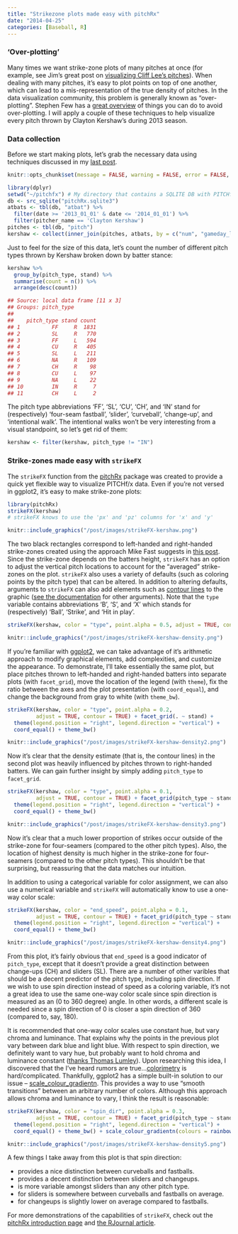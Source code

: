 ```yaml
---
title: "Strikezone plots made easy with pitchRx"
date: "2014-04-25"
categories: [Baseball, R]
---
```


### 'Over-plotting'

Many times we want strike-zone plots of many pitches at once (for example, see Jim's great post on [visualizing Cliff Lee's pitches](http://baseballwithr.wordpress.com/2014/03/31/visualizing-cliff-lees-pitches-in-the-2013-season/)). When dealing with many pitches, it's easy to plot points on top of one another, which can lead to a mis-representation of the true density of pitches. In the data visualization community, this problem is generally known as "over-plotting". Stephen Few has a [great overview](http://www.perceptualedge.com/articles/visual_business_intelligence/over-plotting_in_graphs.pdf) of things you can do to avoid over-plotting. I will apply a couple of these techniques to help visualize every pitch thrown by Clayton Kershaw's during 2013 season. 

### Data collection

Before we start making plots, let's grab the necessary data using techniques discussed in my [last post](http://baseballwithr.wordpress.com/2014/04/13/modifying-and-querying-a-pitchfx-database-with-dplyr/).

```r
knitr::opts_chunk$set(message = FALSE, warning = FALSE, error = FALSE, fig.align = 'center', eval = FALSE)
```

```r
library(dplyr)
setwd("~/pitchfx") # My directory that contains a SQLITE DB with PITCHf/x 
db <- src_sqlite("pitchRx.sqlite3")
atbats <- tbl(db, "atbat") %>%
  filter(date >= '2013_01_01' & date <= '2014_01_01') %>%
  filter(pitcher_name == 'Clayton Kershaw')
pitches <- tbl(db, "pitch")  
kershaw <- collect(inner_join(pitches, atbats, by = c("num", "gameday_link")))
```

Just to feel for the size of this data, let's count the number of different pitch types thrown by Kershaw broken down by batter stance:

```r
kershaw %>% 
  group_by(pitch_type, stand) %>%
  summarise(count = n()) %>%
  arrange(desc(count))
```

```r
## Source: local data frame [11 x 3]
## Groups: pitch_type
## 
##    pitch_type stand count
## 1          FF     R  1831
## 2          SL     R   770
## 3          FF     L   594
## 4          CU     R   405
## 5          SL     L   211
## 6          NA     R   109
## 7          CH     R    98
## 8          CU     L    97
## 9          NA     L    22
## 10         IN     R     7
## 11         CH     L     2
```

The pitch type abbreviations 'FF', 'SL', 'CU', 'CH', and 'IN' stand for (respectively) 'four-seam fastball', 'slider', 'curveball', 'change-up', and 'intentional walk'. The intentional walks won't be very interesting from a visual standpoint, so let's get rid of them:

```r
kershaw <- filter(kershaw, pitch_type != "IN")
```

### Strike-zones made easy with `strikeFX`

The `strikeFX` function from the [pitchRx](http://cran.r-project.org/web/packages/pitchRx/) package was created to provide a quick yet flexible way to visualize PITCHf/x data. Even if you're not versed in ggplot2, it's easy to make strike-zone plots:

```r
library(pitchRx)
strikeFX(kershaw)
# strikeFX knows to use the 'px' and 'pz' columns for 'x' and 'y'
```

```r
knitr::include_graphics("/post/images/strikeFX-kershaw.png")
```

The two black rectangles correspond to left-handed and right-handed strike-zones created using the approach Mike Fast suggests in [this post](http://www.baseballprospectus.com/article.php?articleid=14572). Since the strike-zone depends on the batters height, `strikeFX` has an option to adjust the vertical pitch locations to account for the "averaged" strike-zones on the plot. `strikeFX` also uses a variety of defaults (such as coloring points by the pitch type) that can be altered. In addition to altering defaults, arguments to `strikeFX` can also add elements such as [contour lines](http://docs.ggplot2.org/0.9.3/stat_contour.html) to the graphic ([see the documentation](http://www.inside-r.org/packages/cran/pitchRx/docs/strikeFX) for other arguments). Note that the `type` variable contains abbreviations 'B', 'S', and 'X' which stands for (respectively) 'Ball', 'Strike', and 'Hit in play'.

```r
strikeFX(kershaw, color = "type", point.alpha = 0.5, adjust = TRUE, contour = TRUE)
```

```r
knitr::include_graphics("/post/images/strikeFX-kershaw-density.png")
```

If you're familiar with [ggplot2](http://cran.r-project.org/web/packages/ggplot2/index.html), we can take advantage of it's arithmetic approach to modify graphical elements, add complexities, and customize the appearance. To demonstrate, I'll take essentially the same plot, but place pitches thrown to left-handed and right-handed batters into separate plots (with `facet_grid`), move the location of the legend (with `theme`), fix the ratio between the axes and the plot presentation (with `coord_equal`), and change the background from gray to white (with `theme_bw`).

```r
strikeFX(kershaw, color = "type", point.alpha = 0.2,
         adjust = TRUE, contour = TRUE) + facet_grid(. ~ stand) + 
  theme(legend.position = "right", legend.direction = "vertical") +
  coord_equal() + theme_bw()
```

```r
knitr::include_graphics("/post/images/strikeFX-kershaw-density2.png")
```

Now it's clear that the density estimate (that is, the contour lines) in the second plot was heavily influenced by pitches thrown to right-handed batters. We can gain further insight by simply adding `pitch_type` to `facet_grid`.

```r
strikeFX(kershaw, color = "type", point.alpha = 0.1,
         adjust = TRUE, contour = TRUE) + facet_grid(pitch_type ~ stand) + 
  theme(legend.position = "right", legend.direction = "vertical") +
  coord_equal() + theme_bw()
```

```r
knitr::include_graphics("/post/images/strikeFX-kershaw-density3.png")
```

Now it's clear that a much lower proportion of strikes occur outside of the strike-zone for four-seamers (compared to the other pitch types). Also, the location of highest density is much higher in the strike-zone for four-seamers (compared to the other pitch types). This shouldn't be that surprising, but reassuring that the data matches our intuition.

In addition to using a categorical variable for color assignment, we can also use a numerical variable and `strikeFX` will automatically know to use a one-way color scale:

```r
strikeFX(kershaw, color = "end_speed", point.alpha = 0.1, 
         adjust = TRUE, contour = TRUE) + facet_grid(pitch_type ~ stand) + 
  theme(legend.position = "right", legend.direction = "vertical") +
  coord_equal() + theme_bw()
```

```r
knitr::include_graphics("/post/images/strikeFX-kershaw-density4.png")
```

From this plot, it's fairly obvious that `end_speed` is a good indicator of `pitch_type`, except that it doesn't provide a great distinction between change-ups (CH) and sliders (SL). There are a number of other varibles that should be a decent predictor of the pitch type, including spin direction.  If we wish to use spin direction instead of speed as a coloring variable, it's not a great idea to use the same one-way color scale since spin direction is measured as an (0 to 360 degree) angle. In other words, a different scale is needed since a spin direction of 0 is closer a spin direction of 360 (compared to, say, 180). 

It is recommended that one-way color scales use constant hue, but vary chroma and luminance. That explains why the points in the previous plot vary between dark blue and light blue. With respect to spin direction, we definitely want to vary hue, but probably want to hold chroma and luminance constant ([thanks Thomas Lumley](https://twitter.com/cpsievert/status/464852096064307200)). Upon researching this idea, I discovered that the I've heard rumors are true...[colorimetry](http://en.wikipedia.org/wiki/Colorimetry) is hard/complicated. Thankfully, ggplot2 has a simple built-in solution to our issue -- [scale_colour_gradientn](http://docs.ggplot2.org/0.9.3.1/scale_gradientn.html). This provides a way to use "smooth transitions" between an arbitrary number of colors. Although this approach allows chroma and luminance to vary, I think the result is reasonable:

```r
strikeFX(kershaw, color = "spin_dir", point.alpha = 0.3, 
         adjust = TRUE, contour = TRUE) + facet_grid(pitch_type ~ stand) + 
  theme(legend.position = "right", legend.direction = "vertical") +
  coord_equal() + theme_bw() + scale_colour_gradientn(colours = rainbow(7))
```

```r
knitr::include_graphics("/post/images/strikeFX-kershaw-density5.png")
```

A few things I take away from this plot is that spin direction:

* provides a nice distinction between curveballs and fastballs.
* provides a decent distinction between sliders and changeups.
* is more variable amongst sliders than any other pitch type.
* for sliders is somewhere between curveballs and fastballs on average.
* for changeups is slightly lower on average compared to fastballs.

For more demonstrations of the capabilities of `strikeFX`, check out the [pitchRx introduction page](http://cpsievert.github.io/pitchRx/) and [the RJournal article](http://cpsievert.github.io/pitchRx/RJwrapper.pdf).

